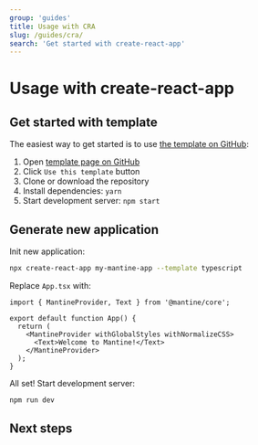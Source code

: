 ```yaml
---
group: 'guides'
title: Usage with CRA
slug: /guides/cra/
search: 'Get started with create-react-app'
---
```



# Usage with create-react-app

## Get started with template

The easiest way to get started is to use [the template on GitHub](https://github.com/mantinedev/mantine-cra-template):

1. Open [template page on GitHub](https://github.com/mantinedev/mantine-cra-template)
2. Click `Use this template` button
3. Clone or download the repository
4. Install dependencies: `yarn`
5. Start development server: `npm start`

## Generate new application

Init new application:

```sh
npx create-react-app my-mantine-app --template typescript
```

<PackagesInstallation />

Replace `App.tsx` with:

```tsx
import { MantineProvider, Text } from '@mantine/core';

export default function App() {
  return (
    <MantineProvider withGlobalStyles withNormalizeCSS>
      <Text>Welcome to Mantine!</Text>
    </MantineProvider>
  );
}
```

All set! Start development server:

```sh
npm run dev
```

## Next steps

<NextSteps />
